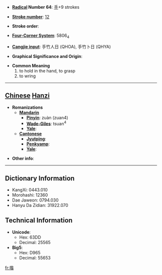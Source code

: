 * '''[[Wiktionary:Chinese radical index| Radical]] Number 64''': [[Wiktionary:Chinese radical index 手|手]]+9 strokes

* '''[[Wiktionary:Chinese total strokes index|Stroke number]]''': [[Wiktionary:Chinese total strokes index 12|12]]

* '''Stroke order''': 

* '''[[Wiktionary:Chinese four corner index|Four-Corner System]]''': 5806<sub>4</sub>

* '''[[Wiktionary:Chinese Cangjie index|Cangjie input]]''': 手竹人日 (QHOA), 手竹卜日 (QHYA)

* '''Graphical Significance and Origin''': 

* '''Common Meaning'''
*#to hold in the hand, to grasp
*# to wring


----

== [[Chinese]] [[Hanzi]] ==

* '''Romanizations'''
** '''[[Mandarin]]'''
*** '''[[Pinyin]]''': zuàn (zuan4)
*** '''[[Wade-Giles]]''': tsuan<sup>4</sup>
*** '''[[Yale]]''': 
** '''[[Cantonese]]'''
*** '''[[Jyutping]]''':
*** '''[[Penkyamp]]''': 
*** '''[[Yale]]''': 

* '''Other info''': 

----

== Dictionary Information ==

* KangXi: 0443.010
* Morohashi: 12360
* Dae Jaweon: 0794.030
* Hanyu Da Zidian: 31922.070

== Technical Information ==

* '''Unicode''':
** Hex: 63DD
** Decimal: 25565
* '''Big5''':
** Hex: D965
** Decimal: 55653

[[fr:揝]]